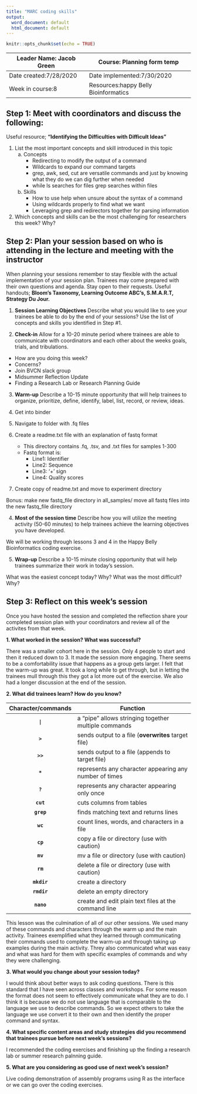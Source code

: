 ```yaml
---
title: "MARC coding skills"
output:
  word_document: default
  html_document: default
---
```


```r
knitr::opts_chunk$set(echo = TRUE)
```

| Leader Name: Jacob Green | Course: Planning form temp     |
|--------------------------|--------------------------------|
| Date created:7/28/2020   | Date implemented:7/30/2020     |
| Week in course:8         | Resources:happy Belly Bioinformatics|

## Step 1: Meet with coordinators and discuss the following:
Useful resource; **"Identifying the Difficulties with Difficult Ideas"**

1. List the most important concepts and skill introduced in this topic
    a. Concepts
        * Redirecting to modify the output of a command
        * Wildcards to expand our command targets
        * grep, awk, sed, cut are versatile commands and just by knowing what they do we can dig further when needed
        * while ls searches for files grep searches within files

    b. Skills
        * How to use help when unsure about the syntax of a command
        * Using wildcards properly to find what we want
        * Leveraging grep and redirectors together for parsing information

2. Which concepts and skills can be the most challenging for researchers this week? Why?


## Step 2: Plan your session based on who is attending in the lecture and meeting with the instructor
When planning your sessions remember to stay flexible with the actual implementation of your session plan. Trainees may come prepared with their own questions and agenda. Stay open to their requests. Useful handouts; **Bloom's Taxonomy, Learning Outcome ABC's, S.M.A.R.T, Strategy Du Jour.**

1. **Session Learning Objectives**
Describe what you would like to see your trainees be able to do by the end of your sessions? Use the list of concepts and skills you identified in Step #1. 

2. **Check-in**
Allow for a 10-20 minute period where trainees are able to communicate with coordinators and each other about the weeks goals, trials, and tribulations.

* How are you doing this week?
* Concerns?
* Join BVCN slack group
* Midsummer Reflection Update
* Finding a Research Lab or Research Planning Guide

3. **Warm-up**
Describe a 10-15 minute opportunity that will help trainees to organize, prioritize, define, identify, label, list, record, or review, ideas.

1. Get into binder
2. Navigate to folder with .fq files
3. Create a readme.txt file with an explanation of fastq format
    * This directory contains .fq, .tsv, and .txt files for samples 1-300
    * Fastq format is:
      * Line1: Identifier
      * Line2: Sequence
      * Line3: ‘+’ sign
      * Line4: Quality scores
4. Create copy of readme.txt and move to experiment directory

Bonus: 
make new fastq_file directory in all_samples/
move all fastq files into the new fastq_file directory

4. **Most of the session time**
Describe how you will utilize the meeting activity (50-60 minutes) to help trainees achieve the learning objectives you have developed.

We will be working through lessons 3 and 4 in the Happy Belly Bioinformatics coding exercise.

5. **Wrap-up**
Describe a 10-15 minute closing opportunity that will help trainees summarize their work in today's session. 

What was the easiest concept today? Why?
What was the most difficult? Why?

## Step 3: Reflect on this week's session
Once you have hosted the session and completed the reflection share your completed session plan with your coordinators and review all of the activites from that week.

**1. What worked in the session? What was successful?**

There was a smaller cohort here in the session. Only 4 people to start and then it reduced down to 3. It made the session more engaging. There seems to be a comfortability issue that happens as a group gets larger. I felt that the warm-up was great. It took a long while to get through, but in letting the trainees mull through this they got a lot more out of the exercise. We also had a longer discussion at the end of the session. 

**2. What did trainees learn? How do you know?**

|Character/commands    |Function          |
|:----------:|------------------|
|**`|`**      |a "pipe" allows stringing together multiple commands| 
|**`>`**      |sends output to a file (**overwrites** target file)| 
|**`>>`**      |sends output to a file (appends to target file)| 
|**`*`**      |represents any character appearing any number of times|
|**`?`**      |represents any character appearing only once| 
|**`cut`**      |cuts columns from tables| 
|**`grep`**      |finds matching text and returns lines| 
|**`wc`**       |count lines, words, and characters in a file|
|**`cp`**      |copy a file or directory (use with caution)|
|**`mv`**      |mv a file or directory (use with caution)|
|**`rm`**      |delete a file or directory (use with caution)|
|**`mkdir`**       |create a directory|
|**`rmdir`**     |delete an empty directory|
|**`nano`**     |create and edit plain text files at the command line|

This lesson was the culmination of all of our other sessions. We used many of these commands and characters through the warm up and the main activity. Trainees exemplified what they learned through communicating their commands used to complete the warm-up and through taking up examples during the main activity. Threy also communicated what was easy and what was hard for them with specific examples of commands and why they were challenging.

**3. What would you change about your session today?**

I would think about better ways to ask coding questions. There is this standard that I have seen across classes and workshops. For some reason the format does not seem to effectively communicate what they are to do. I think it is because we do not use language that is comparable to the language we use to describe commands. So we expect others to take the language we use convert it to their own and then identify the proper command and syntax. 

**4. What specific content areas and study strategies did you recommend that trainees pursue before next week's sessions?**

I recommended the coding exercises and finishing up the finding a research lab or summer research palnning guide. 

**5. What are you considering as good use of next week's session?**

Live coding demonstration of assembly programs using R as the interface or we can go over the coding exercises.


